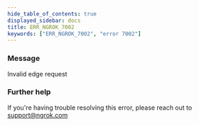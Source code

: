 ```yaml
---
hide_table_of_contents: true
displayed_sidebar: docs
title: ERR_NGROK_7002
keywords: ["ERR_NGROK_7002", "error 7002"]
---
```


### Message

Invalid edge request

### Further help

If you're having trouble resolving this error, please reach out to [support@ngrok.com](mailto:support@ngrok.com?subject=Help%20with%20ERR_NGROK_7002)
